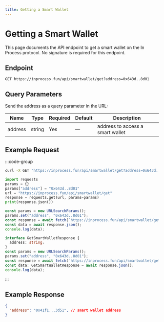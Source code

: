 ```yaml
---
title: Getting a Smart Wallet
---
```


# Getting a Smart Wallet

This page documents the API endpoint to get a smart wallet on the In Process protocol. No signature is required for this endpoint.

## Endpoint

```
GET https://inprocess.fun/api/smartwallet/get?address=0x643d..8d01
```

## Query Parameters

Send the address as a query parameter in the URL:

| Name      | Type   | Required | Default | Description                         |
| --------- | ------ | -------- | ------- | ----------------------------------- |
| address   | string | Yes      | —       | address to access a smart wallet    |


## Example Request

:::code-group

```bash [cURL]
curl -X GET "https://inprocess.fun/api/smartwallet/get?address=0x643d..8d01"
```

```python [Python]
import requests
params = {}
params["address"] = "0x643d..8d01"
url = "https://inprocess.fun/api/smartwallet/get"
response = requests.get(url, params=params)
print(response.json())
```

```javascript [JavaScript]
const params = new URLSearchParams();
params.set("address", "0x643d..8d01");
const response = await fetch(`https://inprocess.fun/api/smartwallet/get?${params}`);
const data = await response.json();
console.log(data);
```

```typescript [TypeScript]
interface GetSmartWalletResponse {
  address: string;
}
const params = new URLSearchParams();
params.set("address", "0x643d..8d01");
const response = await fetch(`https://inprocess.fun/api/smartwallet/get?${params}`);
const data: GetSmartWalletResponse = await response.json();
console.log(data);
```

:::

## Example Response

```json
{
  "address": "0x41f1...3d51", // smart wallet address
}
```
